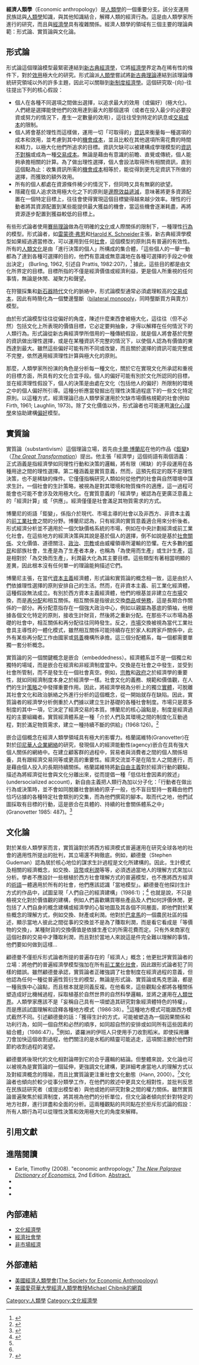 {{Link style|time=2015-12-12T04:12:30+00:00}}
'''經濟人類學'''（Economic anthropology）是[[人類學|人類學]]的一個重要分支。該分支運用民族誌與[[人类学|人類學]]知識，與其他知識結合，解釋人類的經濟行為。這是由人類學家所進行的研究，而且與[[经济学|經濟學]]具有複雜關係。經濟人類學的領域有三個主要的理論典範：形式論、實質論與文化論。

== 形式論 ==
形式論這個理論模型最緊密連結到[[新古典經濟學|新古典經濟學]]，它將[[經濟學|經濟學]]界定為在稀有性的條件下，對於[[效用|效用]]極大化的研究。形式論派[[人類學|人類學]]嘗試將[[新古典经济学|新古典理論]]連結到該理論傳統研究領域以外的許多主題，因此可以關聯到[[新制度經濟學|新制度經濟學]]。這個研究取-{向}-往往提出下列的核心假設：

*個人在各種不同選項之間做出選擇，以追求最大的效用（或偏好）(極大化)。人們總是選擇能使他們的效用達到最大的那個選項（或者在投入最少的必要投資或努力的情況下，產生一定數量的效用），這往往受到特定的訊息或[[交易成本|交易成本]]的限制。
*個人將會基於理性而這樣做，運用一切「可取得的」[[資訊|資訊]]來衡量每一種選項的成本和效用，並考慮到其中的[[機會成本|機會成本]]，並且比較在其他選項所需花費的時間和精力，以極大化他們所追求的目標。資訊欠缺可以被建構成學理模型的[[資訊不對稱|資訊不對稱]]或成為一種[[交易成本|交易成本]]。無論是藉由有意識的前瞻、直覺或傳統，個人能夠承擔相關的計算。為了做出理性選擇，個人會設法取得所有相關資訊，直到這個點為止：收集資訊所需的[[機會成本|機會成本]]相等於，能從得到更充足資訊下所做的選擇，而獲致的額外效用。
*所有的個人都處在資源條件稀少的情況下，但同時又具有無窮的欲望。
*隱藏在個人追求效用極大化之下的原則是[[邊際效益遞減|邊際效益遞減]]，意味著將更多資源配置在一個特定目標上，往往會使得實現這個目標變得越來越少效率。理性的行動者將其資源配置到某些能提供最大獲益的機會，當這些機會逐漸耗盡，再將資源逐步配置到獲益較低的目標上。

有些形式論者使用[[賽局理論|賽局理論]]做為在明確的[[文化|文化]]或人際關係的限制下，一種理性[[行為|行為]]的模型。形式論者，如[[雷蒙德·弗思|雷蒙德·弗思]]和[[:en:Harold_K._Schneider|Harold K. Schneider]]主張，新古典經濟學模型如果經過適當修改，可以運用到任何[[社會|社會]]，這個模型的原則具有普遍的有效性。所有的[[人類|人類]][[文化|文化]]是由「進行決策的個人」所構成的集合體，「這些個人的一舉一動都為了達到各種可選擇的目的，他們有意識或無意識地在各種可選擇的手段之中做出決定」
(Burling, 1962, 引述自 Prattis, 1982:207)，<ref name="prattis">{{cite journal|author=Prattis, J. I.|title=Synthesis, or a New Problematic in Economic Anthropology|journal=Theory and Society | volume=11|pages=205–228|year=1982|id=|doi=10.1007/BF00158741}}</ref> 據此，這些目的都是由文化所界定的目標。目標所指的不僅是經濟價值或經濟利益，更是個人所重視的任何事情，無論是休閒、凝聚力和聲望。

在狩獵採集和[[新石器時代|新石器時代]]文化的脈絡中，形式論模型通常必須處理較高的[[交易成本|交易成本]]，因此有時簡化為一個雙邊壟斷（[[:en:_bilateral_monopoly|bilateral monopoly]]，同時壟斷買方與賣方）模型。

由於形式論模型往往從偏好的角度，陳述什麼東西會被極大化，這往往（但不必然）包括文化上所表現的價值目標，它必定要夠抽象，才得以解釋在任何情況下的人類行為。形式論從新古典經濟學所借用的一種傳統假設，就是個人將會基於完整的資訊做出理性選擇，或是在某種資訊不完整的情況下，以使個人認為有價值的東西達到最大。雖然這些偏好可能有所不同或改變，而且關於選擇的資訊可能完整或不完整，依然適用經濟理性計算與極大化的原則。

那麼，人類學家所扮演的角色是分析每一種文化，關於它在實現文化所承認和重視的目標方面，所具有的文化合宜手段。個人的偏好可能有別於文化所認同的目標，並在經濟理性假設下，個人的決策是由處在文化（包括他人的偏好）所限制的環境之中的個人偏好所引導。這種分析應當發掘出在理性決策過程底下的一些文化特定原則。以這種方式，經濟理論已由人類學家運用於欠缺市場價格規範的社會(例如 Firth, 1961; Laughlin, 1973)。除了文化價值以外，形式論者也可能運用[[演化心理學|演化心理學]]來協助建構[[偏好|偏好]]模型。

==實質論==
實質論（substantivism）這個理論立場，首先由[[卡爾·博蘭尼|卡爾·博蘭尼]]在他的作品《[[鉅變|鉅變]]》（''[[:en:The_Great_Transformation_(book)|The Great Transformation]]''）提出。他主張「經濟學」這個術語有兩個涵義：正式涵義是指經濟學如同理性行動和決策的邏輯，將有限（稀缺）的手段運用在各種用途之間的理性選擇。第二種涵義是實質意義，然而，這預先假定的既不是理性決策，也不是稀缺的條件。它僅僅指稱研究人類如何從他們的社會與自然環境中謀求生計。一個社會的生計策略，被視為是對其環境和物質條件的適應，這一過程可能會也可能不會涉及效用極大化。在實質意義的「經濟學」被認為在更廣泛意義上的「經濟計算」或「供應」。經濟僅僅是社會滿足其物質需求的方式。

博蘭尼的術語「鉅變」，係指介於現代、市場主導的社會以及非西方、非資本主義的[[前工業社會|前工業社會]]之間的分野。博蘭尼認為，只有經濟的實質意義適合用來分析後者。形式經濟分析並不適用於一個欠缺價格系統的市場，例如在中央計劃經濟或前工業化社會。在這些地方的經濟決策與其說是基於個人的選擇，倒不如說是基於[[社會關係|社會關係]]、文化價值、道德關注、[[政治|政治]]、[[宗教|宗教]]或由威權領導所灌輸的恐懼。在大多數的[[鄉民|鄉民]]和部族社會，生產是為了生產者本身，也稱為「為使用而生產」或生計生產，這是相對於「為交換而生產」，利潤最大化為其主要目標。這些類型有著相當明顯的差異，因此根本沒有任何單一的理論能夠描述它們。

博蘭尼主張，在當代[[資本主義|資本主義]]經濟體，形式論和實質論的概念相一致，這是由於人們依據理性選擇的原則安排自己的生活。然而，在非資本主義、前工業化經濟體，這種假設無法成立。有別於西方資本主義經濟體，他們的根基並非建立在[[市场|市場]]交換，而是[[再分配|再分配]]和相互關係。相互關係是指彼此交換[[商品|商品]]或[[勞務|勞務]]，這是長期合作關係的一部分。再分配意指存在一個強大政治中心，例如以親屬為基底的領袖，他根據各個文化特定的原則，接收生計財貨，然後將之重新分配。在那些不以市場為基礎的社會中，相互關係和再分配往往同時發生。反之，[[市場|市場]]交換被視為當代工業社會具主導性的一體化模式，雖然相互關係可能持續存在於家人和跨家戶關係中，此外有某些再分配工作由國家或[[慈善|慈善]]機構所承擔。這三個分配體系，每一個都需要單獨一套分析概念。

實質論的另一個關鍵概念是嵌合（embeddedness）。經濟體系並不是一個獨立和獨特的場域，而是嵌合在經濟和非經濟制度當中。交換是在社會之中發生，並受到社會所管制，而不是發生在一個社會真空。例如，[[宗教|宗教]]和[[政府|政府]]之於經濟學的重要性，就如同經濟制度本身之於經濟學一樣。社會文化的義務、規範和價值觀，在人們的生計[[策略|策略]]之中發揮重要作用。因此，將經濟學視為分析上的獨立[[實體|實體]]，可脫離其社會文化和政治脈絡之外進行分析的這個概念，從一開始就存在缺陷。因此，實質論者的經濟學分析側重於人們據以建立生計基礎的各種社會制度。市場只是眾多制度的其中一項，它決定了經濟交易的本質。博蘭尼的核心論點是，制度是經濟過程的主要組織者。實質經濟體系是一種「介於人們及其環境之間的制度化互動過程，對於滿足物質需求，建立一種持續不斷的供給」(1968:126)。<ref name="polanyi">{{cite book|author=Polanyi, K.|title=The Economy as Instituted Process|url=https://archive.org/details/economicanthropo0000lecl_z1r3|publisher=in Economic Anthropology E LeClair, H Schneider (eds) New York: Holt, Rinehart and Winston|year=1968|id=|isbn = 9780030717956}}</ref>

嵌合這個概念在經濟人類學領域具有極大的影響力。格蘭諾維特(Granovetter)在對於[[印尼|印尼]][[華人|華人]][[企業網絡|企業網絡]]的研究，發現個人的經濟能動性(agency)嵌合在具有強大個人關係的網絡中。在建立顧客群的過程中，貿易者與消費者之間的個人關係培養，具有跟經濟交易同等或更高的重要性。經濟交流並不是在陌生人之間進行，而是藉由個人投入的長期持續關係。格蘭諾維特將[[新自由主義|新自由主義]]對於經濟行動的觀點，描述為將經濟從社會與文化分離出來，從而提倡一種「低估社會因素的敘述」(undersocialized account)，新自由主義把人類行為加以分子化：「行動者在做出行為或決策時，並不會如同脫離社會脈絡的原子一般，也不盲目堅持一套藉由他們恰巧佔據的各種特定社會類別的交集，而為他們撰寫的腳本。取而代之地，他們試圖採取有目標的行動，這是嵌合在具體的、持續的社會關係體系之中」(Granovetter 1985: 487)。<ref name="granovetter">{{cite journal|author=Granovetter, M.|title=Economic action and social structure: the problem of embeddedness|url=https://archive.org/details/sim_american-journal-of-sociology_1985-09_91_2/page/n292|journal=The American Journal of Sociology|volume=91|pages=481–510|year=1985|id=|doi=10.1086/228311}}</ref>

==文化論==
對於某些人類學家而言，實質論對於將西方經濟模式普遍運用在研究全球各地的社會的適用性所提出的批判，其立場還不夠徹底。例如，顧德曼（Stephen Gudeman）認為居於核心地位的謀求生計過程是文化所建構的。因此，生計模式及相關的經濟概念，如交換、[[貨幣|貨幣]]或[[利潤|利潤]]等等，必須透過當地人的理解方式來加以分析。學者不應設計一些根植於西方社會理解方式的普遍模型，也不應將西方經濟的[[術語|術語]]一體適用於所有的社會，他們應該認識「當地模型」。顧德曼在他探討生計方式的作品中，試圖呈現「人們自己的經濟建構」（1986:1）；<ref name="gudeman">{{cite book|author=Gudeman, S.|title=Economics as culture : models and metaphors of livelihood|url=https://archive.org/details/economicsascultu0000gude|location=London|publisher=Routledge|year=1986|id=|isbn = 9780710205605}}</ref> 也就是說，不只是檢視文化對於價值觀的建構，例如人們喜歡購買哪些產品及人們如何評價休閒，更包括了人們自身的概念建構或經濟學的心智地圖及其各個不同層面，即他們對於某些概念的理解方式，例如交換、財產或利潤。他對於[[巴拿馬|巴拿馬]]的一個農民社區的描述，顯示當地人彼此之間從事的交換並不是為了賺取利潤，而是看它看成是「等價物的交換」，某種財貨的交換價值是依據生產它的所需花費而定。只有外來商家在這個社群的交易中才賺取利潤，而且對於當地人來說這是件完全難以理解的事情，他們要如何做到這樣...

顧德曼不僅拒斥形式論者所提的普遍存在的「經濟人」概念；他更批評實質論者的立場：將他們的普遍經濟學模型強加在所有[[前工業社會|前工業化社會]]，因此跟形式論者犯了同樣的錯誤。雖然顧德曼承認，實質論者正確強調了社會制度在經濟過程的意義，但他認為任何一種從普遍性質衍生的模型，無論是形式論、實質論或馬克思論，都是一種我族中心論點，而且根本就是同義反複。在他看來，這些觀點全都將各種關係塑造成好比機械過程，採取植基於自然世界的自然科學邏輯，並將之運用在[[人類|人類]][[世界|世界]]。人類學家應該不是「妄稱自己具有一項塑造其研究對象經濟體特色的特權」，而是應該試圖理解和詮釋各種地方模式（1986:38）。<ref name="gudeman"/>這種地方模式可能跟西方模式截然不同。引述顧德曼的話：「獲得生計的方式，可能被塑造為一個因果關係和功利行為，如同一個自然和必然的順序，如同超自然的安排或如同所有這些因素的組合體」（1986:47）。<ref name="gudeman"/>例如，婆羅洲的伊班人只使用手刀收割稻米。即使採用鐮刀會加快這個收割過程，他們關注的是水稻的精靈可能逃走，這項關注勝於他們對節約收割過程的渴望。

顧德曼將後現代的文化相對論帶到它的合乎邏輯的結論。但整體來說，文化論也可以被視為是實質論的一個延伸，更強調文化建構，更詳細考慮當地人的理解方式以及對經濟概念的隱喻，而且比實質論更注重社會文化動態（Hann, 2000）。<ref name="hann">{{cite book|author=Hann, C. M.|title=Social Anthropology|location=London|publisher=Teach Yourself|year=2000|id=|isbn = 9780340724828}}</ref>文化論者也傾向於較少從事分類學工作，在他們的敘述中更具文化相對性，並批判反思在民族誌研究者（或提出模型者）與他或她的研究對象之間的權力關係。雖然實質論普遍聚焦於經濟制度，將其視為他們的分析單位，但文化論者傾向於針對特定的地方社群，進行詳盡和全面的分析。這兩種觀點的共同點在於拒斥形式論的假設：所有人類行為可以從理性決策和效用極大化的角度來解釋。

==引用文獻==
<references/>

== 進階閱讀 ==
* Earle, Timothy (2008). "economic anthropology," ''[[The_New_Palgrave_Dictionary_of_Economics|The New Palgrave Dictionary of Economics]]'', 2nd Edition. [http://www.dictionaryofeconomics.com/article?id=pde2008_E000009&q=Economic%20Anthropology%20&topicid=&result_number=1 Abstract.] {{Wayback|url=http://www.dictionaryofeconomics.com/article?id=pde2008_E000009&q=Economic%20Anthropology%20&topicid=&result_number=1 |date=20120215082729 }}
* {{cite book|author=Landa, J.T.|title=Trust, Ethnicity, and Identity: Beyond the New Institutional Economics of Ethnic Trading Networks, Contract Law, and Gift-Exchange|publisher=University of Michigan Press|year=1994|id=|isbn = 047210361X}}
* {{cite journal|author=Orlove, B. S.|title=Barter and Cash Sale on Lake Titicaca: A Test of Competing Approaches|journal=Current Anthropology|volume=27|pages=85–106|year=1986|id=|doi=10.1086/203399}}
* {{cite book|author=Wilk, R.|title=Economies and Cultures: Foundations of Economic Anthropology|url=https://archive.org/details/economiesculture00wilk|publisher=Westview Press|year=1996|id=|isbn = 0813320593}}

== 內部連結 ==
* [[文化經濟學|文化經濟學]] 
* [[經濟社會學|經濟社會學]]
* [[非市場經濟|非市場經濟]]

== 外部連結 ==
*[https://web.archive.org/web/20061205183543/http://sea.org.ohio-state.edu/ 美國經濟人類學會(The Society for Economic Anthropology)]
*[http://www.uiowa.edu/~anthro/chibnik.shtml 美國愛荷華大學經濟人類學教授Michael Chibnik的網頁] {{Wayback|url=http://www.uiowa.edu/~anthro/chibnik.shtml |date=20070629055157 }}
{{社會科學}}

{{Authority control}}
[[Category:人類學|Category:人類學]]
[[Category:文化經濟學|Category:文化經濟學]]